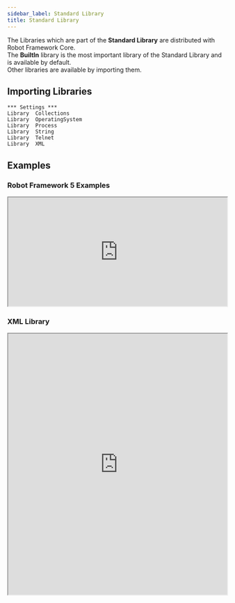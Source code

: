 ---
sidebar_label: Standard Library
title: Standard Library
---

The Libraries which are part of the **Standard Library** are distributed with Robot Framework Core.  
The **BuiltIn** library is the most important library of the Standard Library and is available by default.  
Other libraries are available by importing them.



<StandardLibraryGrid/>

## Importing Libraries
```robotframework	
*** Settings ***
Library  Collections
Library  OperatingSystem
Library  Process
Library  String
Library  Telnet
Library  XML
```

## Examples

### Robot Framework 5 Examples

<iframe src="https://robotframework.org/embed/?code-gh-url=https://github.com/MarketSquare/robotframeworkguides/tree/main/code-examples/standard_library/RF5_Syntax" width="100%" height="250"></iframe>

### XML Library

<iframe src="https://robotframework.org/embed/?code-gh-url=https://github.com/robotframework/live/tree/robocon_examples/Examples/ExampleXML" width="100%" height="600"></iframe>